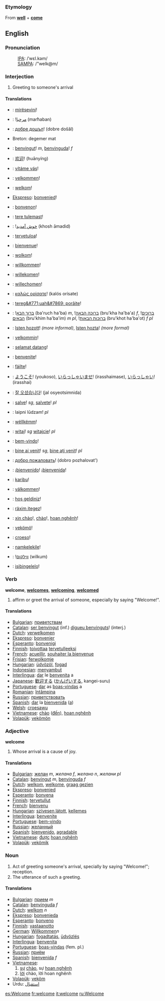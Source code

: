 ===Etymology===
From '''[[well]]''' + '''[[come]]'''

==English==
===Pronunciation===
:[[International Phonetic Alphabet|IPA]]: /ˈwɛl.kəm/
:[[SAMPA]]: /"welk@m/

=== Interjection ===
# Greeting to someone's arrival

====Translations====
{{top}}
*{{sq}}: [[mirësevini]]!
*{{ar}}: ![[مرحبا]] (marħaban)
*{{bg}}: [[добре дошъл]]! (dobre došâl)
*Breton: degemer mat
*{{ca}}: [[benvingut]]! ''m'', [[benvinguda]]! ''f''
*{{zh}}: [[欢迎]]! (huānyíng)
*{{cs}}: [[vítáme vás]]!
*{{da}}: [[velkommen]]!
*{{nl}}: [[welkom]]!
*[[Ekspreso]]: [[bonvenied]]!
*{{eo}}: [[bonvenon]]!
*{{et}}: [[tere tulemast]]!
*{{fa}}: ![[خوش آمديد]] (khosh āmadid)
*{{fi}}: [[tervetuloa]]!
*{{fr}}: [[bienvenue]]!
*{{fy}}: [[wolkom]]!
*{{de}}: [[willkommen]]!
*{{gmh}}: [[willekomen]]!
*{{goh}}: [[willechomen]]!
*{{el}}: [[καλώς ορίσατε]]! (kalós orísate)
*{{gn}}: [[tereg&#771;uah&#7869; porãite]]!
*{{he}}: ![[ברוך הבא]] (ba'ruch ha'ba) ''m'', ![[ברוכה הבאה]] (bru'kha ha'ba'a) ''f'', ![[ברוכים הבאים]] (bru'khim ha'ba'im) ''m pl'', ![[ברוכות הבאות]] (bru'khot ha'ba'ot) ''f pl''
*{{hu}}: [[Isten hozott]]! ''(more informal)'', [[Isten hozta]]! ''(more formal)''
*{{is}}: [[velkommin]]!
{{mid}}
*{{id}}: [[selamat datang]]!
*{{ia}}: [[benvenite]]!
*{{ga}}: [[fáilte]]!
*{{ja}}: [[ようこそ]]! (youkoso), [[いらっしゃいませ]]! (irasshaimase), [[いらっしゃい]]! (irasshai)
*{{ko}}: [[잘 오셨습니다]]! (jal osyeotsimnida)
*{{la}}: [[salve]]! ''sg'', [[salvete]]! ''pl''
*{{lv}}: laipni lūdzam! ''pl''
*{{lb}}: [[wëllkëmm]]!
*{{pl}}: [[witaj]]! ''sg'' [[witajcie]]! ''pl''
*{{pt}}: [[bem-vindo]]!
*{{ro}}: [[bine ai venit]]! ''sg'', [[bine aţi venit]]! ''pl''
*{{ru}}: [[добро пожаловать]]! (dobro pozhalovat')
*{{es}}: ¡[[bienvenido]]! {{m}}  ¡[[bienvenida]]! {{f}} 
*{{sw}}: [[karibu]]!
*{{sv}}: [[välkommen]]!
*{{tr}}: [[hoş geldiniz]]!
*{{tt}}: [[räxim itegez]]!
*{{vi}}: [[xin chào]]!, [[chào]]!, [[hoan nghênh]]!
*{{vo}}: [[vekömö]]!
*{{cy}}: [[croeso]]!
*{{xh}}: [[namkelekile]]!
*{{yi}}: ![[װילקום]] (wilkum)
*{{zu}}: [[isibingelelo]]!
{{bottom}}

=== Verb ===
'''welcome''', '''[[welcomes]]''', '''[[welcoming]]''', '''[[welcomed]]'''

# affirm or greet the arrival of someone, especially by saying "Welcome!".

====Translations====
*[[Bulgarian]]: [[приветствам]]
*[[Catalan]]: [[ser benvingut]] (inf.) [[digueu benvinguts]]! (interj.)
*[[Dutch]]: [[verwelkomen]]
*[[Ekspreso]]: [[bonvenier]]
*[[Esperanto]]: [[bonvenigi]]
*[[Finnish]]: [[toivottaa]] [[tervetullut|tervetulleeksi]]
*[[French]]: [[acueillir]], [[souhaiter la bienvenue]]
*[[Frisian]]: [[ferwolkomje]]
*[[Hungarian]]: [[üdvözöl]], [[fogad]]
*[[Indonesian]]: [[sambut|menyambut]]
*[[Interlingua]]: [[dar]] le [[benvenita]] a
*[[Japanese]]: [[歓迎]]する ([[かんげい]]する, kangei-suru)
*[[Portuguese]]: [[dar]] as [[boas-vindas]] a
*[[Romanian]]: [[întâmpina]]
*[[Russian]]: [[приветствовать]]
*[[Spanish]]: [[dar#Spanish|dar]] la [[bienvenida]] ([[a#Spanish|a]])
*[[Welsh]]: [[croesawu]]
*[[Vietnamese]]: [[chào]] ([[đến]]), [[hoan nghênh]]
*[[Volapük]]: [[vekömön]]

=== Adjective ===
'''welcome'''

# Whose arrival is a cause of joy.

====Translations====
*[[Bulgarian]]: [[желан]] ''m'', ''желана'' ''f'', ''желано'' ''n'', ''желани'' ''pl''
*[[Catalan]]: [[benvingut]] ''m'', [[benvinguda]] ''f''
*[[Dutch]]: [[welkom]], [[welkome]], [[graag gezien]]
*[[Ekspreso]]: [[bonvenied]]
*[[Esperanto]]: [[bonvena]]
*[[Finnish]]: [[tervetullut]]
*[[French]]: [[bienvenu]]
*[[Hungarian]]: [[szívesen látott]], [[kellemes]]
*[[Interlingua]]: [[benvenite]]
*[[Portuguese]]: [[bem-vindo]]
*[[Russian]]: [[желанный]]
*[[Spanish]]: [[bienvenido]], [[agradable]]
*[[Vietnamese]]: [[được]] [[hoan nghênh]]
*[[Volapük]]: [[vekömik]]

=== Noun ===
#Act of greeting someone's arrival, specially by saying "Welcome!"; reception.
#The utterance of such a greeting.

====Translations====
*[[Bulgarian]]: [[прием]] ''m''
*[[Catalan]]: [[benvinguda]] ''f''
*[[Dutch]]: [[welkom]] ''n''
*[[Ekspreso]]: [[bonvenieda]]
*[[Esperanto]]: [[bonveno]]
*[[Finnish]]: [[vastaanotto]]
*[[German]]: [[Willkommen]]''n''
*[[Hungarian]]: [[fogadtatás]], [[üdvözlés]]
*[[Interlingua]]: [[benvenita]]
*[[Portuguese]]: [[boas-vindas]] (fem. pl.)
*[[Russian]]: [[приём]]
*[[Spanish]]: [[bienvenida]] ''f''
*[[Vietnamese]]:
*#[[sự]] [[chào]], sự [[hoan nghênh]]
*#[[lời]] chào, lời hoan nghênh
*[[Volapük]]: [[veköm]]
*Urdu: [[استقبال]]

[[es:Welcome]]
[[fr:welcome]]
[[it:welcome]]
[[ru:Welcome]]